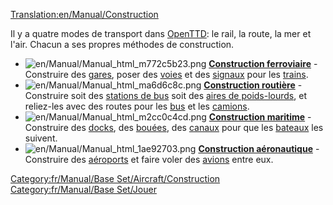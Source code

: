 [[Translation:en/Manual/Construction]]
{{fr/Table des matières}}

Il y a quatre modes de transport dans [[fr/Manual/Main Page|OpenTTD]]: le rail, la route, la mer et l'air. Chacun a ses propres méthodes de construction.

*[[File:en/Manual/Manual html m772c5b23.png]] '''[[fr/Manual/Construction Ferroviaire|Construction ferroviaire]]''' - Construire des [[fr/Manual/Gares ferroviaires|gares]], poser des [[fr/Manual/Construction de voies|voies]] et des [[fr/Manual/Signaux|signaux]] pour les [[fr/Manual/Trains|trains]].
*[[File:en/Manual/Manual html ma6d6c8c.png]] '''[[fr/Manual/Construction Routière|Construction routière]]''' - Construire soit des [[fr/Manual/Aire de chargement#zone-de-chargement-de-bus|stations de bus]] soit des [[fr/Manual/Aire de chargement#zone-de-chargement-de-poids-lourds|aires de poids-lourds]], et reliez-les avec des routes pour les [[fr/Manual/Base Set/Road Vehicles/Bus|bus]] et les [[fr/Manual/Véhicules routiers|camions]].
*[[File:en/Manual/Manual html m2cc0c4cd.png]] '''[[fr/Manual/Construction Maritime|Construction maritime]]''' - Construire des [[fr/Manual/Docks|docks]], des [[fr/Manual/Points de contrôle|bouées]], des [[fr/Manual/Docks|canaux]] pour que les [[fr/Manual/Bateaux|bateaux]] les suivent.
*[[File:en/Manual/Manual html 1ae92703.png]] '''[[fr/Manual/Construction Aéroportuaire|Construction aéronautique]]''' - Construire des [[fr/Manual/Aéroports|aéroports]] et faire voler des [[fr/Manual/Avions|avions]] entre eux.

[[Category:fr/Manual/Base Set/Aircraft/Construction]]
[[Category:fr/Manual/Base Set/Jouer]]